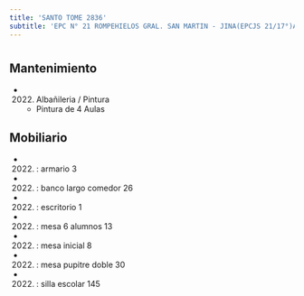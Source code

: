 ```yaml
---
title: 'SANTO TOME 2836'
subtitle: 'EPC N° 21 ROMPEHIELOS GRAL. SAN MARTIN - JINA(EPCJS 21/17°)ALICIA MOREAU DE JUSTO'
---
```


#


## Mantenimiento

*  (2022) Albañileria / Pintura 
    + Pintura de  4 Aulas


## Mobiliario

*  (2022) : armario 3 

*  (2022) : banco largo comedor 26 

*  (2022) : escritorio 1 

*  (2022) : mesa 6 alumnos 13 

*  (2022) : mesa inicial 8 

*  (2022) : mesa pupitre doble 30 

*  (2022) : silla escolar 145 






